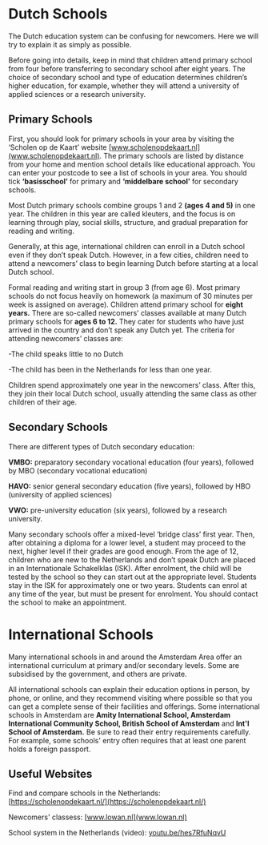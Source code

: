 # Dutch Schools  
The Dutch education system can be confusing for newcomers. Here we will try to explain it as simply as possible. 

<Callout>
  Before going into details, keep in mind that children attend primary school from four before transferring to secondary school after eight years. The choice of secondary school and type of education determines children’s higher education, for example, whether they will attend a university of applied sciences or a research university. 
</Callout>

## Primary Schools 
First, you should look for primary schools in your area by visiting the ‘Scholen op de Kaart’ website [www.scholenopdekaart.nl](www.scholenopdekaart.nl). The primary schools are listed by distance from your home and mention school details like educational approach. You can enter your postcode to see a list of schools in your area. You should tick **‘basisschool’** for primary and **‘middelbare school’** for secondary schools. 

Most Dutch primary schools combine groups 1 and 2 **(ages 4 and 5)** in one year. The children in this year are called kleuters, and the focus is on learning through play, social skills, structure, and gradual preparation for reading and writing. 

Generally, at this age, international children can enroll in a Dutch school even if they don’t speak Dutch. However, in a few cities, children need to attend a newcomers’ class to begin learning Dutch before starting at a local Dutch school. 

Formal reading and writing start in group 3 (from age 6). Most primary schools do not focus heavily on homework (a maximum of 30 minutes per week is assigned on average). Children attend primary school for **eight years.** There are so-called newcomers’ classes available at many Dutch primary schools for **ages 6 to 12.** They cater for students who have just arrived in the country and don’t speak any Dutch yet. The criteria for attending newcomers’ classes are:

-The child speaks little to no Dutch

-The child has been in the Netherlands for less than one year.

Children spend approximately one year in the newcomers’ class. After this, they join their local Dutch school, usually attending the same class as other children of their age. 
## Secondary Schools 
There are different types of Dutch secondary education: 

**VMBO:** preparatory secondary vocational education (four years), followed by MBO (secondary vocational education)

**HAVO:** senior general secondary education (five years), followed by HBO (university of applied sciences)

**VWO:** pre-university education (six years), followed by a research university. 

<Callout>
  Many secondary schools offer a mixed-level ‘bridge class’ first year. Then, after obtaining a diploma for a lower level, a student may proceed to the next, higher level if their grades are good enough. 
</Callout> 

<Callout warning>
  From the age of 12, children who are new to the Netherlands and don’t speak Dutch are placed in an Internationale Schakelklas (ISK). After enrolment, the child will be tested by the school so they can start out at the appropriate level. Students stay in the ISK for approximately one or two years. Students can enrol at any time of the year, but must be present for enrolment. You should contact the school to make an appointment.
 </Callout>

# International Schools 
Many international schools in and around the Amsterdam Area offer an international curriculum at primary and/or secondary levels. Some are subsidised by the government, and others are private. 

All international schools can explain their education options in person, by phone, or online, and they recommend visiting where possible so that you can get a complete sense of their facilities and offerings. Some international schools in Amsterdam are **Amity International School, Amsterdam International Community School, British School of Amsterdam** and **Int'l School of Amsterdam.** 
<Callout>
  Be sure to read their entry requirements carefully. For example, some schools' entry often requires that at least one parent holds a foreign passport. 
</Callout>

## Useful Websites 
Find and compare schools in the Netherlands: [https://scholenopdekaart.nl/](https://scholenopdekaart.nl/) 

Newcomers' classess: [www.lowan.nl](www.lowan.nl) 

School system in the Netherlands (video): [youtu.be/hes7RfuNqvU](youtu.be/hes7RfuNqvU) 
